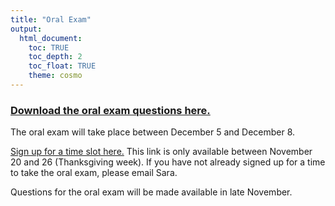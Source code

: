 ```yaml
---
title: "Oral Exam"
output: 
  html_document:
    toc: TRUE
    toc_depth: 2
    toc_float: TRUE
    theme: cosmo
---
```


### [**Download the oral exam questions here.**](oral exam.docx)

The oral exam will take place between December 5 and December 8.

[Sign up for a time slot here.](https://calendly.com/sara-weston/oral-exam?month=2022-12&date=2022-12-05) This link is only available between November 20 and 26 (Thanksgiving week).
If you have not already signed up for a time to take the oral exam, please email Sara.

Questions for the oral exam will be made available in late November.